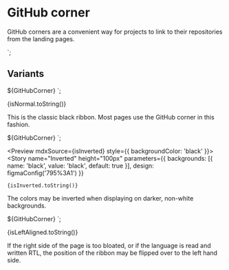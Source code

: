 
<Meta title="Elements/GitHub corner" />

# GitHub corner

GitHub corners are a convenient way for projects to link to their repositories from the landing pages.

  <use href="github_corner.svg#githubcorner"></use>
</svg>`;

## Variants

  ${GitHubCorner}
</a>`;

<Preview mdxSource={isNormal}>
  <Story
    name="Normal"
    height="100px"
    parameters={{
      design: figmaConfig('795%3A1')
    }}
  >
    {isNormal.toString()}
  </Story>
</Preview>

This is the classic black ribbon. Most pages use the GitHub corner in this fashion.

  ${GitHubCorner}
</a>`;

<Preview mdxSource={isInverted} style={{ backgroundColor: 'black' }}>
  <Story
    name="Inverted"
    height="100px"
    parameters={{
      backgrounds: [{ name: 'black', value: 'black', default: true }],
      design: figmaConfig('795%3A1')
    }}
  >
    {isInverted.toString()}
  </Story>
</Preview>

The colors may be inverted when displaying on darker, non-white backgrounds.

  ${GitHubCorner}
</a>`;

<Preview mdxSource={isLeftAligned}>
  <Story
    name="Left aligned"
    height="100px"
    parameters={{
      design: figmaConfig('795%3A1')
    }}
  >
    {isLeftAligned.toString()}
  </Story>
</Preview>

If the right side of the page is too bloated, or if the language is read and written RTL, the position of the ribbon may
be flipped over to the left hand side.

